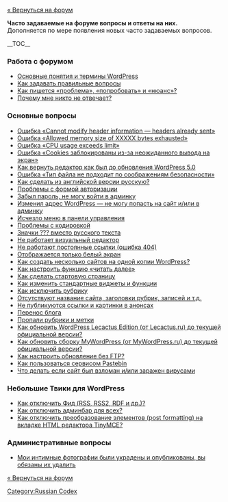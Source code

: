 [http://ru.forums.wordpress.org/ « Вернуться на форум]

'''Часто задаваемые на форуме вопросы и ответы на них.'''<BR/>
Дополняется по мере появления новых часто задаваемых вопросов.
{{ru:Stub}}

__TOC__
===Работа с форумом===
* [[ЧАВО/Терминология|Основные понятия и термины WordPress]]
* [[Как задавать правильные вопросы]]
* [[ЧАВО/Как писать правильно|Как пишется «проблема», «попробовать» и «нюанс»?]]
* [[ЧАВО/Почему мне никто не отвечает|Почему мне никто не отвечает?]]

===Основные вопросы===
* [[ЧАВО/Cannot modify header information|Ошибка «Cannot modify header information — headers already sent»]]
* [[ЧАВО/Allowed memory size exhausted|Ошибка «Allowed memory size of XXXXX bytes exhausted»]]
* [[ЧАВО/CPU usage exceeds limit|Ошибка «CPU usage exceeds limit»]]
* [[ЧАВО/Cookies заблокированы или не поддерживаются|Ошибка «Cookies заблокированы из-за неожиданного вывода на экран»]]
* [[ЧАВО/Плагин Classic Editor|Как вернуть редактор как был до обновления WordPress 5.0]]
* [[ЧАВО/Как загрузить нестандартный файл|Ошибка «Тип файла не подходит по соображениям безопасности»]]
* [[ЧАВО/Как сделать из английской версии русскую|Как сделать из английской версии русскую?]]
* [[ЧАВО/Проблемы с формой авторизации|Проблемы с формой авторизации]]
* [[ЧАВО/Восстановление пароля|Забыл пароль, не могу войти в админку]]
* [[ЧАВО/Восстановление адреса WordPress|Изменил адрес WordPress — не могу попасть на сайт и/или в админку]]
* [[ЧАВО/Исчезло меню в панели управления|Исчезло меню в панели управления]]
* [[ЧАВО/Проблемы с кодировкой|Проблемы с кодировкой]]
* [[ЧАВО/Знаки вопроса вместо русского текста|Значки ??? вместо русского текста]]
* [[ЧАВО/Не работает визуальный редактор|Не работает визуальный редактор]]
* [[ЧАВО/Не работают постоянные ссылки|Не работают постоянные ссылки (ошибка 404)]]
* [[ЧАВО/Белый экран|Отображается только белый экран]]
* [[ЧАВО/Несколько сайтов на одной копии WordPress|Как создать несколько сайтов на одной копии WordPress?]]
* [[ЧАВО/Как настроить функцию «читать далее»|Как настроить функцию «читать далее»]]
* [[ЧАВО/Стартовая страница|Как сделать стартовую страницу]]
* [[ЧАВО/Изменение стандартных функций|Как изменить стандартные виджеты и функции]]
* [[ЧАВО/Как исключить рубрику|Как исключить рубрику]]
* [[ЧАВО/Не отображаются буквы в заголовках|Отсутствуют название сайта, заголовки рубрик, записей и т.д.]]
* [[ЧАВО/Ссылки и картинки в анонсах|Не публикуются ссылки и картинки в анонсах]]
* [[Перемещение WordPress|Перенос блога]]
* [[ЧАВО/Пропали рубрики и метки|Пропали рубрики и метки]]
* [[ЧАВО/Как обновить WordPress Lecactus Edition|Как обновить WordPress Lecactus Edition (от Lecactus.ru) до текущей официальной версии?]]
* [[ЧАВО/Как обновить сборку MyWordPress.ru|Как обновить сборку MyWordPress (от MyWordPress.ru) до текущей официальной версии?]]
* [[ЧАВО/Обновление без FTP|Как настроить обновление без FTP?]]
* [[ЧАВО/Pastebin|Как пользоваться сервисом Pastebin]]
* [[ЧАВО/Сайт взломали|Что делать если сайт был взломан и/или заражен вирусами]]

=== Небольшие Твики для WordPress ===
* [[ЧАВО/Как отключить Фид|Как отключить Фид (RSS, RSS2, RDF и др.)?]]
* [[ЧАВО/Как отключить админбар|Как отключить админбар для всех?]]
* [[ЧАВО/Как отключить wptexturize|Как отключить преобразование элементов (post formatting) на вкладке HTML редактора TinyMCE?]]

=== Административные вопросы ===
* [[ЧАВО/О нарушении законов и авторских прав|Мои интимные фотографии были украдены и опубликованы, вы обязаны их удалить]]

[http://ru.forums.wordpress.org/ « Вернуться на форум]

[[Category:Russian Codex]]